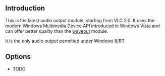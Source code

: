 {{Module|name=mmdevice|type=Audio output|description=Windows Multimedia Device API audio output plugin|os=Windows|first_version=2.0}}

== Introduction ==
This is the latest audio output module, starting from VLC 2.0. It uses the modern Windows Multimedia Device API introduced in Windows Vista and can offer better quality than the [[Documentation:Modules/waveout|waveout]] module.

It is the only audio output permitted under Windows 8/RT.

== Options==
* TODO